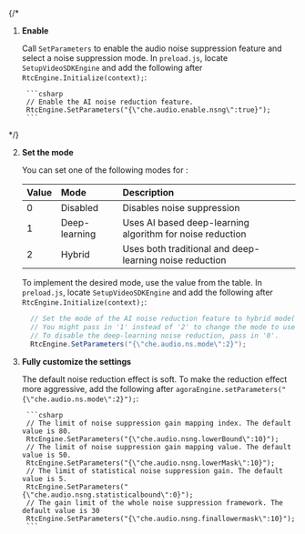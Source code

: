 <PlatformWrapper platform="unity">

{/*
1. **Enable <Vg k="RTEE_NS" />**

    Call `SetParameters` to enable the audio noise suppression feature and select a noise suppression mode. In `preload.js`, locate `SetupVideoSDKEngine` and add the following after `RtcEngine.Initialize(context);`:

        ```csharp
        // Enable the AI noise reduction feature.
        RtcEngine.SetParameters("{\"che.audio.enable.nsng\":true}");
        ```
*/}

2. **Set the <Vg k="RTEE_NS" /> mode**

    You can set one of the following modes for <Vg k="RTEE_NS" />:

    | Value | Mode  | Description |
    |:-----|:----|:------------|
    | 0 | Disabled | Disables noise suppression |
    | 1 | Deep-learning | Uses AI based deep-learning algorithm for noise reduction |
    | 2 | Hybrid | Uses both traditional and deep-learning noise reduction |

    To implement the desired mode, use the value from the table. In `preload.js`, locate `SetupVideoSDKEngine` and add the following after `RtcEngine.Initialize(context);`:

    ```csharp
      // Set the mode of the AI noise reduction feature to hybrid mode('2'), which uses both the traditional and deep-learning noise reduction.
      // You might pass in '1' instead of '2' to change the mode to use deep-learning noise reduction only.
      // To disable the deep-learning noise reduction, pass in '0'.
      RtcEngine.SetParameters("{\"che.audio.ns.mode\":2}");
    ```

3. **Fully customize the <Vg k="RTEE_NS" /> settings**

    The default noise reduction effect is soft. To make the reduction effect more aggressive, add the following after `agoraEngine.setParameters("{\"che.audio.ns.mode\":2}");`:


        ```csharp
        // The limit of noise suppression gain mapping index. The default value is 80.
        RtcEngine.SetParameters("{\"che.audio.nsng.lowerBound\":10}");
        // The limit of noise suppression gain mapping value. The default value is 50.
        RtcEngine.SetParameters("{\"che.audio.nsng.lowerMask\":10}");
        // The limit of statistical noise suppression gain. The default value is 5.
        RtcEngine.SetParameters("{\"che.audio.nsng.statisticalbound\":0}");
        // The gain limit of the whole noise suppression framework. The default value is 30
        RtcEngine.SetParameters("{\"che.audio.nsng.finallowermask\":10}");
        ```

</PlatformWrapper>
